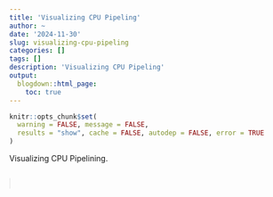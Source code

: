 ```yaml
---
title: 'Visualizing CPU Pipeling'
author: ~
date: '2024-11-30'
slug: visualizing-cpu-pipeling
categories: []
tags: []
description: 'Visualizing CPU Pipeling'
output:
  blogdown::html_page:
    toc: true
---
```


```r
knitr::opts_chunk$set(
  warning = FALSE, message = FALSE,
  results = "show", cache = FALSE, autodep = FALSE, error = TRUE
)
```

Visualizing CPU Pipelining.

```{=html}
<div class="pipeline-container">
  <canvas id="pipelineCanvas"></canvas>
</div>

<style>
.pipeline-container {
  width: 100%;
  max-width: 850px;
  margin: 2em auto;
}

#pipelineCanvas {
  width: 100%;
  height: auto;
  border: 1px solid #eee;
}
</style>

<script>
// Create visualization after DOM loads
document.addEventListener('DOMContentLoaded', function() {
  const canvas = document.getElementById('pipelineCanvas');
  const ctx = canvas.getContext('2d');
  
  // Constants for drawing
  const STAGE_WIDTH = 80;
  const STAGE_HEIGHT = 40;
  const STAGE_GAP = 10;
  const INSTRUCTION_GAP = 10;
  const COLORS = {
    IF: '#e6f3ff',
    ID: '#ccebff',
    EX: '#99d6ff',
    MEM: '#66c2ff',
    WB: '#33adff'
  };
  
  const instructions = [
    {name: 'add $t1', stages: []},
    {name: 'sub $t2', stages: []},
    {name: 'lw $t3', stages: []},
    {name: 'add $t5', stages: []},
    {name: 'and $t4', stages: []}
  ];
  
  function drawStage(x, y, stage) {
    ctx.fillStyle = COLORS[stage];
    ctx.strokeStyle = '#666';
    ctx.lineWidth = 1;
    
    ctx.fillRect(x, y, STAGE_WIDTH, STAGE_HEIGHT);
    ctx.strokeRect(x, y, STAGE_WIDTH, STAGE_HEIGHT);
    
    ctx.fillStyle = '#000';
    ctx.font = '12px monospace';
    ctx.textAlign = 'center';
    ctx.textBaseline = 'middle';
    ctx.fillText(stage, x + STAGE_WIDTH/2, y + STAGE_HEIGHT/2);
  }
  
  let currentCycle = 0;
  const maxCycles = 9;
  
  function draw() {
    ctx.clearRect(0, 0, canvas.width, canvas.height);
    
    // Draw cycle numbers
    ctx.fillStyle = '#000';
    ctx.font = '12px monospace';
    ctx.textAlign = 'center';
    for(let i = 0; i < maxCycles; i++) {
      ctx.fillText(`Cycle ${i+1}`, 50 + i * (STAGE_WIDTH + STAGE_GAP), 20);
    }
    
    // Draw instruction names
    ctx.textAlign = 'right';
    for(let i = 0; i < instructions.length; i++) {
      ctx.fillText(instructions[i].name, 
        40, 
        50 + i * (STAGE_HEIGHT + INSTRUCTION_GAP));
    }
    
    // Draw stages up to current cycle
    if(currentCycle >= 0) {
      for(let cycle = 0; cycle <= currentCycle; cycle++) {
        for(let i = 0; i < instructions.length; i++) {
          if(cycle >= i && cycle < i + 5) { // 5 stages
            const stage = ['IF', 'ID', 'EX', 'MEM', 'WB'][cycle - i];
            drawStage(
              50 + cycle * (STAGE_WIDTH + STAGE_GAP),
              50 + i * (STAGE_HEIGHT + INSTRUCTION_GAP),
              stage
            );
          }
        }
      }
    }
  }
  
  function animate() {
    if(currentCycle < maxCycles) {
      currentCycle++;
      draw();
      setTimeout(animate, 1000); // 1 second per cycle
    }
  }
  
  // Set canvas size
  canvas.width = 850;  // Adjust based on your blog width
  canvas.height = 400;
  
  // Start animation
  animate();
});
</script>
```